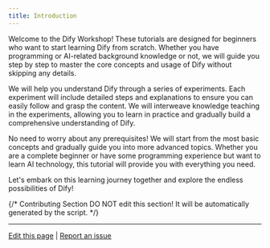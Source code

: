 ```yaml
---
title: Introduction
---
```


Welcome to the Dify Workshop! These tutorials are designed for beginners who want to start learning Dify from scratch. Whether you have programming or AI-related background knowledge or not, we will guide you step by step to master the core concepts and usage of Dify without skipping any details.

We will help you understand Dify through a series of experiments. Each experiment will include detailed steps and explanations to ensure you can easily follow and grasp the content. We will interweave knowledge teaching in the experiments, allowing you to learn in practice and gradually build a comprehensive understanding of Dify.

No need to worry about any prerequisites! We will start from the most basic concepts and gradually guide you into more advanced topics. Whether you are a complete beginner or have some programming experience but want to learn AI technology, this tutorial will provide you with everything you need.

Let's embark on this learning journey together and explore the endless possibilities of Dify!

{/*
Contributing Section
DO NOT edit this section!
It will be automatically generated by the script.
*/}

---

[Edit this page](https://github.com/langgenius/dify-docs/edit/main/en/workshop/README.mdx) | [Report an issue](https://github.com/langgenius/dify-docs/issues/new?title=Documentation%20Issue%3A%20&body=%23%23%20Issue%20Description%0A%3C%21--%20Please%20briefly%20describe%20the%20issue%20you%20found%20--%3E%0A%0A%23%23%20Page%20Link%0Ahttps%3A%2F%2Fgithub.com%2Flanggenius%2Fdify-docs%2Fblob%2Fmain%2Fen/workshop%2FREADME.mdx%0A%0A%23%23%20Suggested%20Changes%0A%3C%21--%20If%20you%20have%20specific%20suggestions%20for%20changes%2C%20please%20describe%20them%20here%20--%3E%0A%0A%3C%21--%20Thank%20you%20for%20helping%20improve%20our%20documentation%21%20--%3E)


